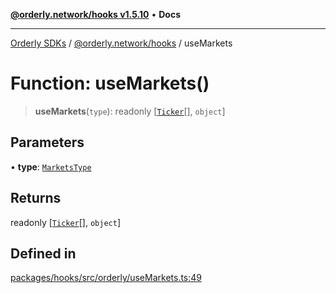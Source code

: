 [**@orderly.network/hooks v1.5.10**](/sdks/tech-doc/@orderly.network/hooks/README) • **Docs**

***

[Orderly SDKs](/sdks/tech-doc/packages) / [@orderly.network/hooks](/sdks/tech-doc/@orderly.network/hooks/README) / useMarkets

# Function: useMarkets()

> **useMarkets**(`type`): readonly [[`Ticker`](/sdks/tech-doc/@orderly.network/types/namespaces/WSMessage/interfaces/Ticker)[], `object`]

## Parameters

• **type**: [`MarketsType`](/sdks/tech-doc/@orderly.network/hooks/enumerations/MarketsType)

## Returns

readonly [[`Ticker`](/sdks/tech-doc/@orderly.network/types/namespaces/WSMessage/interfaces/Ticker)[], `object`]

## Defined in

[packages/hooks/src/orderly/useMarkets.ts:49](https://github.com/OrderlyNetwork/js-sdk/blob/554ae704783e3b83c40bb234a899e8f02987d9b6/packages/hooks/src/orderly/useMarkets.ts#L49)
